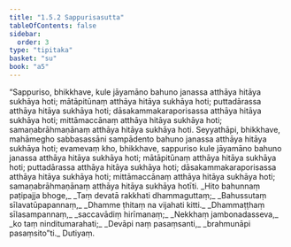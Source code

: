 ```yaml
---
title: "1.5.2 Sappurisasutta"
tableOfContents: false
sidebar:
  order: 3
type: "tipitaka"
basket: "su"
book: "a5"
---
```



<DynamicBreadcrumb />

<Division number="42" book="a5" bookNo="16" page="40">

<Paragraph number="230" book="a5">
“Sappuriso, bhikkhave, kule jāyamāno bahuno janassa atthāya hitāya sukhāya hoti; mātāpitūnaṃ atthāya hitāya sukhāya hoti; puttadārassa atthāya hitāya sukhāya hoti; dāsakammakaraporisassa atthāya hitāya sukhāya hoti; mittāmaccānaṃ atthāya hitāya sukhāya hoti; samaṇabrāhmaṇānaṃ atthāya hitāya sukhāya hoti.
</Paragraph>

<Paragraph number="231" book="a5">
Seyyathāpi, bhikkhave, mahāmegho sabbasassāni sampādento bahuno janassa atthāya hitāya sukhāya hoti; evamevaṃ kho, bhikkhave, sappuriso kule jāyamāno bahuno janassa atthāya hitāya sukhāya hoti; mātāpitūnaṃ atthāya hitāya sukhāya hoti; puttadārassa atthāya hitāya sukhāya hoti; dāsakammakaraporisassa atthāya hitāya sukhāya hoti; mittāmaccānaṃ atthāya hitāya sukhāya hoti; samaṇabrāhmaṇānaṃ atthāya hitāya sukhāya hotīti.
</Paragraph>

<Paragraph number="232" type="verses" book="a5">
_Hito bahunnaṃ paṭipajja bhoge,_  
_Taṃ devatā rakkhati dhammaguttaṃ;_  
_Bahussutaṃ sīlavatūpapannaṃ,_  
_Dhamme ṭhitaṃ na vijahati kitti._  

</Paragraph>

<Paragraph number="233" type="verses" book="a5">
_Dhammaṭṭhaṃ sīlasampannaṃ,_  
_saccavādiṃ hirīmanaṃ;_  
_Nekkhaṃ jambonadasseva,_  
_ko taṃ ninditumarahati;_  
_Devāpi naṃ pasaṃsanti,_  
_brahmunāpi pasaṃsito”ti._  


</Paragraph>
</Division>

<Paragraph number="234" type="center" book="a5">
Dutiyaṃ.
</Paragraph>